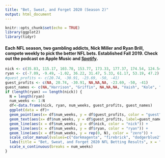 ```yaml
---
title: "Bet, Sweat, and Forget 2020 (Season 2)"
output: html_document
---
```


```r
knitr::opts_chunk$set(echo = TRUE)
library(ggplot2)
library(tidyr)
```

#### Each NFL season, two gambling addicts, Nick Miller and Ryan Brill, compete weekly to pick the better NFL bets. Established Fall 2019. Check out the podcast on Apple Music and [Spotify](https://open.spotify.com/show/1bABVhkwnd3sDaBSZLC0oY).

```r
nick <- c(35.83, 115.17, 103.78, 153.77, 173.33, 177.37, 174.54, 124.54, 74.54)
ryan <- c(-7.09, -9.49, -1.02, 36.22, 31.47, 5.33, 61.17, 53.19, 47.2)
#guest_profits <- c(20.74, -30.91, -23.69, -50, -41)
guest_profits <- c(NA, 20.74, -30.91, NA,NA,NA, -23.69, -50, -41)
guest_names <- c(NA,"Harrison", "Griffin", NA,NA,NA, "Vaish", "Kole", "Adil")
if (length(ryan) == length(nick)) {
  N = length(ryan)
  num_weeks <- 1:N
  df<-data.frame(nick, ryan, num_weeks, guest_profits, guest_names)
  ggplot(data = df)+
  geom_point(aes(x= df$num_weeks, y = df$guest_profits, color = "guest")) +
  geom_text(aes(x= df$num_weeks, y = df$guest_profits, label=guest_names, color = "guest"),hjust=0, vjust=0) +
  geom_line(aes(x = df$num_weeks, y = df$nick, color = "nick")) +
  geom_line(aes(x = df$num_weeks, y = df$ryan, color = "ryan")) +
  geom_line(aes(x = df$num_weeks, y = rep(0, N), color = "zero")) +
  scale_color_manual(values=c("darkmagenta", "firebrick", "dodgerblue2", "gray65")) +
  labs(title = "Bet, Sweat, and Forget 2020 NFL Betting Results", x = "Week Number", y = "Cumulative Profit", color="") +
  scale_x_continuous(breaks = num_weeks) 
}
```

<!---
## 2020 Week 10 NFL Bets
--->


